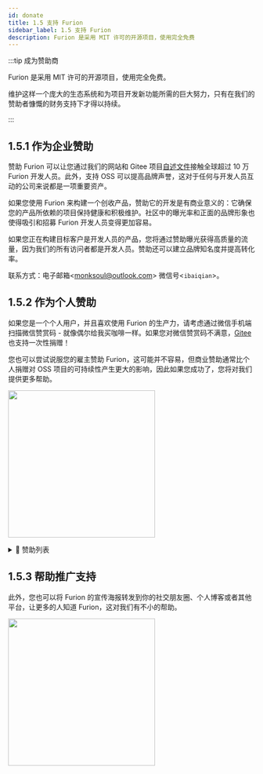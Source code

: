 ```yaml
---
id: donate
title: 1.5 支持 Furion
sidebar_label: 1.5 支持 Furion
description: Furion 是采用 MIT 许可的开源项目，使用完全免费
---
```



:::tip 成为赞助商

Furion 是采用 MIT 许可的开源项目，使用完全免费。

维护这样一个庞大的生态系统和为项目开发新功能所需的巨大努力，只有在我们的赞助者慷慨的财务支持下才得以持续。

:::

## 1.5.1 作为企业赞助

赞助 Furion 可以让您通过我们的网站和 Gitee 项目[自述文件](https://gitee.com/dotnetchina/Furion)接触全球超过 10 万 Furion 开发人员。此外，支持 OSS 可以提高品牌声誉，这对于任何与开发人员互动的公司来说都是一项重要资产。

如果您使用 Furion 来构建一个创收产品，赞助它的开发是有商业意义的：它确保您的产品所依赖的项目保持健康和积极维护。社区中的曝光率和正面的品牌形象也使得吸引和招募 Furion 开发人员变得更加容易。

如果您正在构建目标客户是开发人员的产品，您将通过赞助曝光获得高质量的流量，因为我们的所有访问者都是开发人员。赞助还可以建立品牌知名度并提高转化率。

联系方式：电子邮箱<<a href="mailto:monksoul@outlook.com" title="monksoul@outlook.com">monksoul@outlook.com</a>> 微信号<`ibaiqian`>。

## 1.5.2 作为个人赞助

如果您是一个个人用户，并且喜欢使用 Furion 的生产力，请考虑通过微信手机端扫描微信赞赏码 - 就像偶尔给我买咖啡一样。如果您对微信赞赏码不满意，[Gitee](https://gitee.com/dotnetchina/Furion) 也支持一次性捐赠！

您也可以尝试说服您的雇主赞助 Furion，这可能并不容易，但商业赞助通常比个人捐赠对 OSS 项目的可持续性产生更大的影响，因此如果您成功了，您将对我们提供更多帮助。

<p>
  <img src={useBaseUrl("img/support.png")} width="300" />
</p>

<details>
  <summary>💖 赞助列表</summary>
  <div>

注：排序按赞助顺序书写

| 赞助人昵称                     | 赞助金额（元）        | 附语                                                                     |
| ------------------------------ | --------------------- | ------------------------------------------------------------------------ |
| 🤴 爱吃油麦菜                  | **100**               | 感谢您的开源项目！                                                       |
| 👳‍♂️ 麦壳饼                      | **200**               | 感谢您的开源项目！                                                       |
| 👨 Sun                         | **100**               | 感谢您的开源项目！                                                       |
| 👶 d617617                     | **20**                | 感谢您的开源项目！                                                       |
| 👦 Diqiguoji008                | **16.66**             | 见贤思齐                                                                 |
| 👲 nodyang                     | **100**               | 感谢您的开源项目！                                                       |
| 👳‍♀️ mictxd                      | **100**               | 吹过的牛都实现。                                                         |
| 🧓 欧流全                      | **10**                | 希望将来超越 Spring                                                      |
| 👨‍⚕️ lionkon                     | **10**                | ...看了框架感觉拿来学习是很不错的...                                     |
| 😤 好人！                      | **10**                | Nice 的小僧，我们的 dotnetchina 马上火起来了                             |
| 😮 木木 Woody                  | **10**                | 感谢您的开源项目！                                                       |
| 😚 Joker Hou                   | **QQ 超级会员一个月** |                                                                          |
| 🤠 ccdfz                       | **QQ 专属红包 199**   |                                                                          |
| 🌝 天夫李总                    | **支付宝 6666**       | Furion 非常有意思，持续关注                                              |
| 😝 六尘子                      | **微信红包 199**      | 公司已经使用，小小敬意                                                   |
| 🤠 ccdfz                       | **QQ 专属红包 200**   | 赞助一根内存条                                                           |
| 🤑 邓亮灯                      | **28.88**             | 感谢您的开源项目！                                                       |
| 😬 天道酬勤                    | **微信二维码 188**    | 小小心意                                                                 |
| 🥰 却月居士                    | **QQ 专属红包 100**   | 恭喜发财                                                                 |
| 🤩 鲁旭                        | **100**               | 感谢您的开源项目！                                                       |
| 😬 散客行                      | **微信二维码 666**    | 终于找到一个不错的框架                                                   |
| 😌 本心                        | **100**               | 项目功能很强大                                                           |
| 🙆‍♂️ 毕业生                      | **100**               | 请你喝杯咖啡                                                             |
| 🦹‍♀️ 猪鼻子                      | **微信二维码 668**    | 好                                                                       |
| 🧟‍♂️ 明年·今日                   | **200**               | 使用的框架里最爽的，最理想的！加油                                       |
| 👨‍🎓 过去的过去                  | **50**                | 感谢您的开源项目！                                                       |
| 👨‍🔧 万里兮                      | **100**               | 新公司的第一个项目从 Furion 开始                                         |
| 👴 Muphalem                    | **20**                | 很热心很亲切的开发者，加油！                                             |
| 💂‍♂️ 吃锅巴的码农                | **微信二维码 500**    | 就冲你的文档写得好！                                                     |
| 🤴 三重罗生门                  | **微信红包 200**      | 下次烤鱼你请！                                                           |
| 🤵 李涛                        | **10**                | 加油，我们看到了 dotnet 美好的明天 :)                                    |
| 😂 !@#$%^&                     | **QQ 专属红包 100**   | 刚接触 furion，文档真棒                                                  |
| 😵 李斌                        | **20**                | 看到一个不错的框架，学习学习，感谢作者的无私奉献                         |
| 😞 逞强                        | **QQ 专属红包 20**    | 恭喜发财                                                                 |
| 🤒 顾锦松                      | **QQ 专属红包 200**   | 期待文档完成时候                                                         |
| 🧟‍♀️ 哈哈                        | **微信赞赏码 1000**   | 点赞作者！                                                               |
| 🍍 Z                           | **微信赞赏码 100**    | 恭喜孩子诞生，谢谢大佬                                                   |
| 🍲 海涛                        | **50**                | 恭喜                                                                     |
| 😣 h                           | **微信赞赏码 100**    | qq82683656                                                               |
| 👱‍♀️ 冷大大                      | **微信赞赏码 100**    | 加快文档和教学补充哦，另外需要钉钉群，平常不用 QQ                        |
| 👜 腾坤                        | **微信赞赏码 10**     | 感谢您的开源项目，QQ:565728589                                           |
| 🚆 文耶耶                      | **微信赞赏码 10**     | 很棒                                                                     |
| 🎟 Cynthiax                     | **微信转账 5000**     | 一路看着过来，小小心意                                                   |
| 🥴 一花一世界                  | **微信赞赏码 10**     | 感谢开源，感谢持续更新                                                   |
| 🥪 。                          | **微信赞赏码 2**      | 感谢                                                                     |
| 🎄                             | **微信赞赏码 20**     | 感谢你的开源项目                                                         |
| 🍖 班卓                        | **微信赞赏码 9.9**    | 新年快乐                                                                 |
| 🥖 雨天裸奔的猫                | **微信赞赏码 10**     | 加油！好东西，期待更多新特性                                             |
| 🍖 班卓                        | **微信赞赏码 9.9**    | 加个鸡腿                                                                 |
| 🍘 Egota Tiya                  | **微信赞赏码 6.66**   | 真的不错，准备使用这个框架                                               |
| 🤩 李氏天下                    | **微信赞赏码 200**    | 坚持下去                                                                 |
| 🎗 Trube                        | **微信赞赏码 200**    | 感恩                                                                     |
| 🧦 不长胡子的毛                | **微信赞赏码 100**    | Fur                                                                      |
| 👓 醉酒码农                    | **微信赞赏码 1000**   | 单次只能赞助 200，捐赠 5 次，支持 Furion                                 |
| 😢 XIUXIN                      | **微信赞赏码 20**     | 谢大佬，春天里的第一杯奶茶                                               |
| 👩‍🦳 吴鹏                        | **微信赞赏码 100**    | 感谢这么好的框架和文档                                                   |
| 🧔 Symmmee                     | **QQ 专属红包 20**    | 太牛了                                                                   |
| 🤴 隐居~~~                     | **QQ 专属红包 100**   | 支持一下吧                                                               |
| 👵 饭粥                        | **微信赞赏码 66**     | 6666666666                                                               |
| 🎭 Free                        | **微信赞赏码 20**     | 感谢开源。比较敬业的架构师，支持一下                                     |
| 👑 时不待我                    | **微信赞赏码 50**     | 请你喝咖啡                                                               |
| 😋 Eway5                       | **微信赞赏码 99**     | 找 abp 搜到 Furion 的，没想到国内有这么优秀的贡献者                      |
| 🍛 吃瓜青蛙                    | **微信赞赏码 100**    | 加油，点赞                                                               |
| 👩‍🎤 陈启表                      | **微信赞赏码 100**    | 敬佩开源，希望能成为未来.NET 项目框架之星！！                            |
| 👨‍🔧 sunshuaize                  | **100**               | 感谢您的开源项目！                                                       |
| 🚍 淘小涛                      | **10**                | 略尽绵薄之力，加油~大家                                                  |
| 🍖 常松                        | **微信赞赏码 100**    | 开源不易，感谢您的开源                                                   |
| 🍙 种一抹馨香                  | **微信赞赏码 50**     | 每次犯低级错误问你，都很耐心解答                                         |
| 😐 Ray                         | **微信赞赏码 8.88**   | ray@wwads.cn 求合作                                                      |
| 😁 王歆                        | **微信赞赏码 10**     | 略表心意，希望你的教程早些出来                                           |
| 🧶 Mark                        | **微信赞赏码 166**    |                                                                          |
| 🎡 顾龙飞                      | **10**                | 感谢你的开源项目                                                         |
| 🎏 石头                        | **微信赞赏码 20**     | 加油，给力                                                               |
| 😣 慢慢                        | **微信赞赏码 100**    | 学习学习，挺好的架构                                                     |
| 🎊 Minhoz                      | **微信赞赏码 8**      | Furion 必火，大势所趋                                                    |
| 🏹 瓯印软件                    | **88.88**             | 感谢你的开源项目                                                         |
| 🤩 独、特                      | **10**                | 希望越来越好                                                             |
| 🧵                             | **微信赞赏码 20**     |                                                                          |
| 👸 李孟良                      | **微信赞赏码 100**    | 支持开源，感谢付出                                                       |
| 🥰 易旭锋                      | **微信赞赏码 50**     |                                                                          |
| 😆 liupan                      | **微信赞赏码 200**    |                                                                          |
| 😏 君临天下                    | **微信赞赏码 20**     |                                                                          |
| 🎉 海绵                        | **微信赞赏码 100**    | 大佬加油                                                                 |
| 🎊 好名字                      | **微信赞赏码 10**     | 希望尽快使用上 Furion 全家桶                                             |
| 🤗 A.LO                        | **微信赞赏码 100**    | wash 3rd foot only                                                       |
| 🤣 朱鹏程                      | **微信赞赏码 50**     | 午夜小精灵                                                               |
| 😉 空问                        | **微信赞赏码 50**     | 加油，感谢！                                                             |
| 😃 某人                        | **微信赞赏码 50**     | 大佬，喝阔落                                                             |
| 😃 june                        | **微信赞赏码 10**     | june-WHQ                                                                 |
| 😃 A.Mr 厘米                   | **微信赞赏码 101**    | 加油！                                                                   |
| 😃 大漠胡杨                    | **微信赞赏码 50**     | 再接再厉                                                                 |
| 😃 Anybody                     | **微信赞赏码 1000**   | 坚持下去                                                                 |
| 😃 听风                        | **微信赞赏码 200**    |                                                                          |
| 🌝 dZhang Davil                | **支付宝 10000**      | great project.                                                           |
| 🌝 aifie                       | **50**                | YYDS，佩服，感谢您的开源项目！                                           |
| 🌝 🎄++                        | **微信赞赏码 10**     | 正在学习中，大佬加油！                                                   |
| 🌝 无服务                      | **微信赞赏码 20**     | 感谢你的开源项目                                                         |
| 🌝 铭                          | **微信赞赏码 10**     |                                                                          |
| 🌝 生旦净末丑                  | **微信赞赏码 200**    | 加油，666                                                                |
| 🌝 Mog                         | **微信赞赏码 50**     | 挺好用的                                                                 |
| 🌝 其实 °                      | **微信赞赏码 20**     | 事件总线太好用了                                                         |
| 🌝 SU                          | **微信赞赏码 10**     | 功能强度大，持续关注                                                     |
| 🌝                             | **微信赞赏码 100**    | 项目挺好！                                                               |
| 🌝 M                           | **微信赞赏码 10**     | 希望国货崛起                                                             |
| 🌝 EE                          | **微信赞赏码 20**     | 感谢那么棒的项目                                                         |
| 🌝 陈春胜                      | **微信赞赏码 20**     | 浪里星辰                                                                 |
| 🌝 whd                         | **微信赞赏码 200**    | 支持                                                                     |
| 🌝 Dong                        | **微信赞赏码 20**     | 感谢开源，聊表心意！                                                     |
| 🌝 琳琅水月                    | **微信赞赏码 100**    | 非常棒。省时省力。持续关注！                                             |
| 🌝 种花家村长                  | **微信赞赏码 20**     | 希望事件总线优化一下性能                                                 |
| 🌝 刘强                        | **微信赞赏码 200**    | 感谢开源！期待更好的未来！                                               |
| 🌝 刘强                        | **微信转账 1000**     | 请兄弟们吃顿饭                                                           |
| 🌝 芝麻芯                      | **微信赞赏码 100**    | 初学者，感谢让我们能专注于业务                                           |
| 🌝 june                        | **微信赞赏码 10**     | june-WHQ                                                                 |
| 🌝 jamie                       | **微信赞赏码 10**     | 感谢无私奉献，收获满满                                                   |
| 🌝 君子兰                      | **微信赞赏码 20**     | NET 开发者加油~                                                          |
| 🌝 王雾                        | **微信赞赏码 20**     | 希望 Furion 越来越好                                                     |
| 🌝 李孟良                      | **微信赞赏码 100**    | Furion 越来越好 赞                                                       |
| 🌝 黄                          | **微信赞赏码 100**    | 感谢你的开源项目                                                         |
| 🌝 HOMING_HNLY                 | **微信赞赏码 10**     | 感谢开源，敬佩持之以恒的更新！                                           |
| 🌝 Xukaige                     | **微信赞赏码 5**      | 钱虽少，一片心意，加油                                                   |
| 🌝 快乐的小帅哥                | **微信赞赏码 20**     | 支持一下，基础功能不错，节省开发时间                                     |
| 🌝 TR                          | **微信赞赏码 10**     | 很赞，小小的支持一下开源上项目！                                         |
| 🚍 wangshiqiao125              | **10**                | 感谢您的开源项目！                                                       |
| 🚍 Xukaige                     | **微信赞赏码 5**      | 钱虽少，一片心意，加油。                                                 |
| 🚍 Coder_Army                  | **50**                | 感谢您的开源项目！和尚辛苦啦                                             |
| 🚍 fujin                       | **微信赞赏码 166.66** | 感谢开源。                                                               |
| 🚍 木三科技-软件开发           | **微信赞赏码 66.66**  | Furion 很强大，公司已开始使用，感谢开源。                                |
| 🚍 dd                          | **微信赞赏码 50**     | 感谢您的开源项目!                                                        |
| 🚍 chenYuAn                    | **微信赞赏码 10**     | 感谢您的开源项目！                                                       |
| 🚍 keni                        | **微信赞赏码 20**     | 很棒，要是有纯英文版的更容易推广                                         |
| 🚍 Talk is cheap               | **微信赞赏码 30**     | 感谢大佬无私奉献，文档细致全面，乃我辈典范                               |
| 🚍 李涛                        | **微信赞赏码 20**     | 感谢您的开源项目，一直在使用                                             |
| 🚍 七色**^\_^**                | **微信赞赏码 100**    | 坚持下去，我是你的铁杆粉丝                                               |
| 🚍 鱼                          | **微信赞赏码 50**     | 桂电鱼                                                                   |
| 🚍 文林                        | **50**                | 感谢您的开源项目                                                         |
| 🚍 AndyLi                      | **微信赞赏码 100**    | 让.NET 开发更简单，更通用，更流行。                                      |
| 🚍 未来                        | **微信赞赏码 20**     | 从 20 年开始用到现在，感谢付出                                           |
| 🚍 许云                        | **微信赞赏码 100**    | 我还没有开始用，不管行不行，先赞助一下。                                 |
| 🚍 王韩广                      | **100**               | 感谢您的开源项目，若有官方群请私信我，谢谢！                             |
| 🚍 辉                          | **微信赞赏码 50**     | 感谢                                                                     |
| 🚍 with you                    | **微信赞赏码 20**     | 感谢!                                                                    |
| 🚍 蒋状先生                    | **微信赞赏码 99**     |                                                                          |
| 🚍 江左梅郎-工作在浏览器上的人 | **微信赞赏码 10**     | 谢谢，公司做项目里用到了这个框架                                         |
| 🚍 Bai Jianlong                | **微信赞赏码 20**     |                                                                          |
| 🚍 写意                        | **微信赞赏码 100**    | 很好的框架，文档丰富                                                     |
| 🚍                             | **微信赞赏码 10**     | 我打不开 app 下载链接                                                    |
| 🚍 木偶                        | **微信赞赏码 100**    | 偶然看到，个人开源，实属不易 👍！加油！                                  |
| 🚍 九九八十二                  | **微信赞赏码 99**     | 加油                                                                     |
| 🚍 !                           | **微信赞赏码 50**     | 给大佬上水                                                               |
| 🚍 with you                    | **微信赞赏码 20**     | 谢谢大佬                                                                 |
| 🚍 我口说我心                  | **微信赞赏码 50**     | 希望好的框架能一直持续下去                                               |
| 🚍 Coder                       | **微信赞赏码 100**    | 感谢大佬记得我！真心祝福你更好                                           |
| 🚍 小何                        | **微信赞赏码 20**     | 非常好的框架，帮大忙了                                                   |
| 🚍 哆哆                        | **微信赞赏码 100**    | 大佬的技术数一数二，大佬的精神万中无一                                   |
| 🚍 易留洋                      | **微信赞赏码 30**     | 加油 开源不易                                                            |
| 🚍 talent-tan                  | **500**               | 祝陈总的 Furion 越来越好！                                               |
| 🚍 千金万码                    | **2**                 | 感谢您的开源项目，希望你继续加油，我只是一个学生，贡献出我的一份绵薄之力 |
| 🚍 helf                        | **微信赞赏码 1**      |                                                                          |
| 🚍 yanqi                       | **微信赞赏码 20**     | 感谢开源                                                                 |
| 🚍 蒋状先生                    | **微信赞赏码 66**     |                                                                          |
| 🚍 天下无双                    | **微信赞赏码 20**     | 感谢你的无私奉献，请你喝奶茶                                             |
| 🚍 脚.icon                     | **微信赞赏码 50**     | 感谢您的开源项目，谢谢！                                                 |
| 🚍                             | **微信赞赏码 18.88**  | 不做白嫖党。不多买杯奶茶解渴                                             |
| 🚍 兰亭方叙                    | **微信赞赏码 20**     | 感谢开源，一杯奶茶奉上                                                   |
| 🚍 Mog                         | **微信赞赏码 50**     | good                                                                     |
| 🚍 發                          | **微信赞赏码 1**      | furion!                                                                  |
| 🚍 海纳百川                    | **微信赞赏码 20**     | 加油(●'◡'●)                                                              |
| 🚍 鹿                          | **微信赞赏码 50**     | 继续加油，请作者喝杯咖啡                                                 |
| 🚍 海鸥                        | **微信赞赏码 100**    | 我是海鸥，也在中山工作                                                   |
| 🚍 asplx                       | **10**                | 感谢您的开源项目                                                         |
| 🚍                             | **微信赞赏码 20**     | 大佬喝杯咖啡                                                             |
| 🚍 null                        | **微信赞赏码 20**     |                                                                          |
| 🚍 天空                        | **微信赞赏码 200**    | 感谢开源!                                                                |
| 🚍 panda                       | **微信赞赏码 66.66**  | 喝咖啡                                                                   |
| 🚍 谭 qijiang scada            | **微信赞赏码 10**     |                                                                          |
| 🚍 国东                        | **微信赞赏码 50**     | furion yyds                                                              |
| 🚍 MonstorUncle                | **微信赞赏码 50**     | 感谢大佬,支持一下                                                        |
| 🚍 Xpovoc                      | **微信赞赏码 1**      | angelshaka                                                               |
| 🚍 晓宇                        | **微信赞赏码 66.66**  | 老大辛苦。请喝茶。                                                       |
| 🚍 刘金岩                      | **微信赞赏码 36.00**  | 加油，要不改成会员形式也行，开个知识星球                                 |
| 🚍 tiny                        | **微信赞赏码 16.66**  | 感谢您的开源项目，学到了很多！                                           |
| 🚍 一路向前                    | **微信赞赏码 50**     | 非常好用，希望您长期维护                                                 |
| 🚍 老隋                        | **微信赞赏码 50**     | 喜欢快速开发，方便加个微信                                               |
| 🚍 iknow                       | **微信赞赏码 20**     | 感谢，共勉                                                               |
| 🚍 蒋状先生                    | **微信赞赏码 66**     |                                                                          |
| 🚍 ToT                         | **微信赞赏码 10**     | 千言万语，感谢有你                                                       |
| 🚍 iknow                       | **微信赞赏码 50**     | 加油，期待 v5                                                            |
| 🚍 Pray（22 点睡觉）           | **微信赞赏码 10**     | 小僧牛逼！                                                               |
| 🚍 松鼠                        | **微信赞赏码 20**     | 恭喜 Furion v5 发版成功                                                  |
| 🚍 Vampire                     | **微信赞赏码 18**     | 大佬我爱你                                                               |
| 🚍 erwa.cn                     | **10**                | 感谢您的开源项目。                                                       |
| 🚍 沐雨乘风                    | **微信赞赏码 66**     | 感谢有你，越来越好用了。                                                 |
| 🚍 hg                          | **微信赞赏码 50**     | 文档详细，十分难得，大佬加油！                                           |
| 🚍 王华伟                      | **微信赞赏码 10**     | 加油，刚学习中                                                           |

  </div>
</details>

## 1.5.3 帮助推广支持

此外，您也可以将 Furion 的宣传海报转发到你的社交朋友圈、个人博客或者其他平台，让更多的人知道 Furion，这对我们有不小的帮助。

<p>
  <img src={useBaseUrl("img/Furion_Share.png")} width="300" />
</p>
